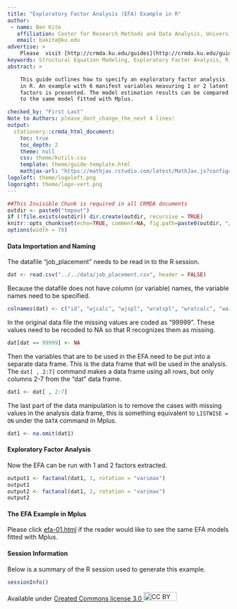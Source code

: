 ```yaml
---
title: "Exploratory Factor Analysis (EFA) Example in R"
author:
 - name: Ben Kite
   affiliation: Center for Research Methods and Data Analysis, University of Kansas
   email: bakite@ku.edu
advertise: >
    Please  visit [http://crmda.ku.edu/guides](http://crmda.ku.edu/guides)
keywords: Structural Equation Modeling, Exploratory Factor Analysis, R, factanal
abstract: >

    This guide outlines how to specify an exploratory factor analysis
    in R. An example with 6 manifest variables measuring 1 or 2 latent
    factors is presented. The model estimation results can be compared
    to the same model fitted with Mplus.

checked_by: "First Last"
Note to Authors: please_dont_change_the_next 4 lines!
output:
  stationery::crmda_html_document:
    toc: true
    toc_depth: 2
    theme: null
    css: theme/kutils.css
    template: theme/guide-template.html
    mathjax-url: "https://mathjax.rstudio.com/latest/MathJax.js?config=TeX-AMS-MML_HTMLorMML"
logoleft: theme/logoleft.png
logoright: theme/logo-vert.png
---
```


```r
##This Invisible Chunk is required in all CRMDA documents
outdir <- paste0("tmpout")
if (!file.exists(outdir)) dir.create(outdir, recursive = TRUE)
knitr::opts_chunk$set(echo=TRUE, comment=NA, fig.path=paste0(outdir, "/p-"))
options(width = 70)
```

#### Data Importation and Naming {.bs-callout .bs-callout-grey}
The datafile "job_placement" needs to be read in to the R session.
```r
dat <- read.csv("../../data/job_placement.csv", header = FALSE)
```

Because the datafile does not have column (or variable) names, the
variable names need to be specified.
```r
colnames(dat) <- c("id", "wjcalc", "wjspl", "wratspl", "wratcalc", "waiscalc", "waisspl", "edlevel", "newschl", "suspend", "expelled", "haveld", "female", "age")
```

In the original data file the missing values are coded as "99999".
These values need to be recoded to NA so that R recognizes them as
missing.
```r
dat[dat == 99999] <- NA
```

Then the variables that are to be used in the EFA need to be put into
a separate data frame.  This is the data frame that will be used in
the analysis. The `dat[ , 2:7]` command makes a data frame using all
rows, but only columns 2-7 from the "dat" data frame.
```r
dat1 <- dat[ , 2:7]
```

The last part of the data manipulation is to remove the cases with
missing values in the analysis data frame, this is something
equivalent to `LISTWISE = ON` under the `DATA` command in Mplus.
```r
dat1 <- na.omit(dat1)
```

#### Exploratory Factor Analysis {.bs-callout .bs-callout-red}
Now the EFA can be run with 1 and 2 factors extracted.
```r
output1 <- factanal(dat1, 1, rotation = "varimax")
output1
output2 <- factanal(dat1, 2, rotation = "varimax")
output2
```

#### The EFA Example in Mplus {.bs-callout .bs-callout-blue}
Please click [efa-01.html](../../Mplus/Ex-01-EFA/efa-01.html) if the
reader would like to see the same EFA models fitted with Mplus.

[//]: (All guides must have this as the final stanza)
#### Session Information {.bs-callout .bs-callout-grey}
Below is a summary of the R session used to generate this example.
```r
sessionInfo()
```

Available under
[Created Commons license 3.0 <img src="http://crmda.dept.ku.edu/images/cc-3.0.png" alt="CC BY"
style="width: 75px;height: 20px;"/>](http://creativecommons.org/licenses/by/3.0/)
